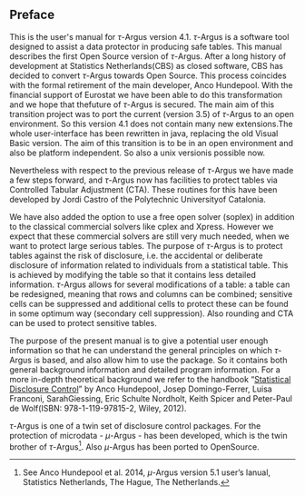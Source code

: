 ## Preface

This is the user\'s manual for $\tau$-Argus version 4.1. $\tau$-Argus is a software tool designed to assist a data protector in producing safe tables. This manual describes the first Open Source version of $\tau$-Argus. After a long history of development at Statistics Netherlands(CBS) as closed software, CBS has decided to convert $\tau$-Argus towards Open Source. This process coincides with the formal retirement of the main developer, Anco Hundepool. With the financial support of Eurostat we have been able to do this transformation and we hope that thefuture of $\tau$-Argus is secured. The main aim of this transition project was to port the current (version 3.5) of $\tau$-Argus to an open environment. So this version 4.1 does not contain many new extensions.The whole user-interface has been rewritten in java, replacing the old Visual Basic version. The aim of this transition is to be in an open environment and also be platform independent. So also a unix versionis possible now.

Nevertheless with respect to the previous release of $\tau$-Argus we have made a few steps forward, and $\tau$-Argus now has facilities to protect tables via Controlled Tabular Adjustment (CTA). These routines for this have been developed by Jordi Castro of the Polytechnic Universityof Catalonia.

We have also added the option to use a free open solver (soplex) in addition to the classical commercial solvers like cplex and Xpress. However we expect that these commercial solvers are still very much needed, when we want to protect large serious tables.
The purpose of $\tau$-Argus is to protect tables against the risk of disclosure, i.e. the accidental or deliberate disclosure of information related to individuals from a statistical table. This is achieved by modifying the table so that it contains less detailed information. $\tau$-Argus allows for several modifications of a table: a table can be redesigned, meaning that rows and columns can be combined; sensitive cells can be suppressed and additional cells to protect these can be found in some optimum way (secondary cell suppression). Also rounding and CTA can be used to protect sensitive tables.

The purpose of the present manual is to give a potential user enough information so that he can understand the general principles on which $\tau$-Argus is based, and also allow him to use the package. So it contains both general background information and detailed program information. For a more in-depth theoretical background we refer to the handbook "[Statistical Disclosure Control](http://eu.wiley.com/WileyCDA/WileyTitle/productCd-1119978157.html)" by Anco Hundepool, Josep Domingo-Ferrer, Luisa Franconi, SarahGiessing, Eric Schulte Nordholt, Keith Spicer and Peter-Paul de Wolf(ISBN: 978-1-119-97815-2, Wiley, 2012).

$\tau$-Argus is one of a twin set of disclosure control packages. For the protection of microdata - $\mu$-Argus - has been developed, which is the twin brother of $\tau$-Argus[^1]. Also $\mu$-Argus has been ported to OpenSource.

[^1]: See Anco Hundepool et al. 2014, $\mu$-Argus version 5.1 user's lanual, Statistics Netherlands, The Hague, The Netherlands.